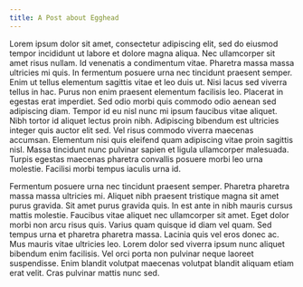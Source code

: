 ```yaml
---
title: A Post about Egghead
---
```


Lorem ipsum dolor sit amet, consectetur adipiscing elit, sed do eiusmod tempor incididunt ut labore et dolore magna aliqua. Nec ullamcorper sit amet risus nullam. Id venenatis a condimentum vitae. Pharetra massa massa ultricies mi quis. In fermentum posuere urna nec tincidunt praesent semper. Enim ut tellus elementum sagittis vitae et leo duis ut. Nisi lacus sed viverra tellus in hac. Purus non enim praesent elementum facilisis leo. Placerat in egestas erat imperdiet. Sed odio morbi quis commodo odio aenean sed adipiscing diam. Tempor id eu nisl nunc mi ipsum faucibus vitae aliquet. Nibh tortor id aliquet lectus proin nibh. Adipiscing bibendum est ultricies integer quis auctor elit sed. Vel risus commodo viverra maecenas accumsan. Elementum nisi quis eleifend quam adipiscing vitae proin sagittis nisl. Massa tincidunt nunc pulvinar sapien et ligula ullamcorper malesuada. Turpis egestas maecenas pharetra convallis posuere morbi leo urna molestie. Facilisi morbi tempus iaculis urna id.

Fermentum posuere urna nec tincidunt praesent semper. Pharetra pharetra massa massa ultricies mi. Aliquet nibh praesent tristique magna sit amet purus gravida. Sit amet purus gravida quis. In est ante in nibh mauris cursus mattis molestie. Faucibus vitae aliquet nec ullamcorper sit amet. Eget dolor morbi non arcu risus quis. Varius quam quisque id diam vel quam. Sed tempus urna et pharetra pharetra massa. Lacinia quis vel eros donec ac. Mus mauris vitae ultricies leo. Lorem dolor sed viverra ipsum nunc aliquet bibendum enim facilisis. Vel orci porta non pulvinar neque laoreet suspendisse. Enim blandit volutpat maecenas volutpat blandit aliquam etiam erat velit. Cras pulvinar mattis nunc sed.